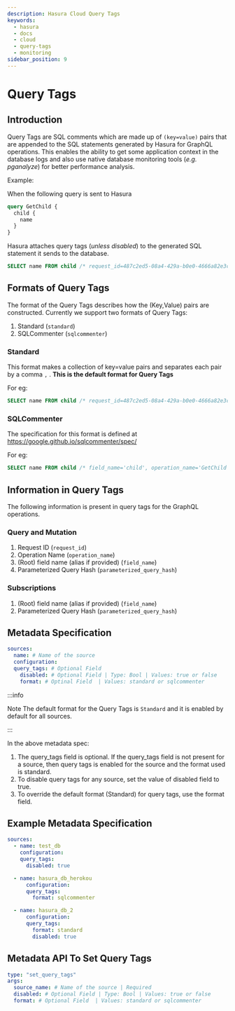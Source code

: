 ```yaml
---
description: Hasura Cloud Query Tags
keywords:
  - hasura
  - docs
  - cloud
  - query-tags
  - monitoring
sidebar_position: 9
---
```


# Query Tags

## Introduction

Query Tags are SQL comments which are made up of `(key=value)` pairs that are appended to the SQL statements generated by Hasura for GraphQL operations. This enables the ability to get some application context in the database logs and also use native database monitoring tools (_e.g. pganalyze_) for better performance analysis.

Example:

When the following query is sent to Hasura

```graphql
query GetChild {
  child {
    name
  }
}
```

Hasura attaches query tags (_unless disabled_) to the generated SQL statement it sends to the database.

```sql
SELECT name FROM child /* request_id=487c2ed5-08a4-429a-b0e0-4666a82e3cc6, field_name=child, operation_name=GetChild */
```

## Formats of Query Tags

The format of the Query Tags describes how the <span
class="title-ref">(Key,Value)</span> pairs are constructed. Currently we support two formats of Query Tags:

1.  Standard (`standard`)
2.  SQLCommenter (`sqlcommenter`)

### Standard

This format makes a collection of <span
class="title-ref">key=value</span> pairs and separates each pair by a comma `,` . **This is the default format for Query Tags**

For eg:

```sql
SELECT name FROM child /* request_id=487c2ed5-08a4-429a-b0e0-4666a82e3cc6, field_name=child, parameterized_query_hash=b2a71ce23928ca7f0021f9060e5d590e9f9bb00f, operation_name=GetChild */
```

### SQLCommenter

The specification for this format is defined at <https://google.github.io/sqlcommenter/spec/>

For eg:

```sql
SELECT name FROM child /* field_name='child', operation_name='GetChild', parameterized_query_hash='b2a71ce23928ca7f0021f9060e5d590e9f9bb00f' ,  request_id='487c2ed5-08a4-429a-b0e0-4666a82e3cc6' */
```

## Information in Query Tags

The following information is present in query tags for the GraphQL operations.

### Query and Mutation

1.  Request ID (`request_id`)
2.  Operation Name (`operation_name`)
3.  (Root) field name (alias if provided) (`field_name`)
4.  Parameterized Query Hash (`parameterized_query_hash`)

### Subscriptions

1.  (Root) field name (alias if provided) (`field_name`)
2.  Parameterized Query Hash (`parameterized_query_hash`)

## Metadata Specification

```yaml
sources:
  name: # Name of the source
  configuration:
  query_tags: # Optional Field
    disabled: # Optional Field | Type: Bool | Values: true or false
    format: # Optinal Field  | Values: standard or sqlcommenter
```

:::info

Note The default format for the Query Tags is `Standard` and it is enabled by default for all sources.

:::

In the above metadata spec:

1.  The <span class="title-ref">query_tags</span> field is optional. If the <span class="title-ref">query_tags</span> field is not present for a source, then query tags is enabled for the source and the format used is <span class="title-ref">standard</span>.
2.  To disable query tags for any source, set the value of <span
    class="title-ref">disabled</span> field to <span
    class="title-ref">true</span>.
3.  To override the default format (<span
    class="title-ref">Standard</span>) for query tags, use the <span
    class="title-ref">format</span> field.

## Example Metadata Specification

```yaml
sources:
  - name: test_db
    configuration:
    query_tags:
      disabled: true

  - name: hasura_db_herokou
      configuration:
      query_tags:
        format: sqlcommenter

  - name: hasura_db_2
      configuration:
      query_tags:
        format: standard
        disabled: true
```

## Metadata API To Set Query Tags

```yaml
type: "set_query_tags"
args:
  source_name: # Name of the source | Required
  disabled: # Optional Field | Type: Bool | Values: true or false
  format: # Optional Field  | Values: standard or sqlcommenter
```
